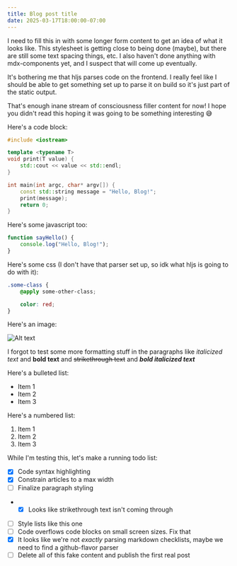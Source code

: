 ```yaml
---
title: Blog post title
date: 2025-03-17T18:00:00-07:00
---
```


I need to fill this in with some longer form content to get an idea of what it looks like. This stylesheet is getting close to being done (maybe), but there are still some text spacing things, etc. I also haven't done anything with mdx-components yet, and I suspect that will come up eventually.

It's bothering me that hljs parses code on the frontend. I really feel like I should be able to get something set up to parse it on build so it's just part of the static output.

That's enough inane stream of consciousness filler content for now! I hope you didn't read this hoping it was going to be something interesting 😅

Here's a code block:

```c++
#include <iostream>

template <typename T>
void print(T value) {
    std::cout << value << std::endl;
}

int main(int argc, char* argv[]) {
	const std::string message = "Hello, Blog!";
    print(message);
    return 0;
}
```

Here's some javascript too:

```javascript
function sayHello() {
	console.log("Hello, Blog!");
}
```

Here's some css (I don't have that parser set up, so idk what hljs is going to do with it):

```css
.some-class {
	@apply some-other-class;

	color: red;
}
```

Here's an image:

![Alt text](/test/screenshot.png)

I forgot to test some more formatting stuff in the paragraphs like _italicized text_ and **bold text** and ~~strikethrough text~~ and _**bold italicized text**_

Here's a bulleted list:

- Item 1
- Item 2
- Item 3

Here's a numbered list:

1. Item 1
2. Item 2
3. Item 3

While I'm testing this, let's make a running todo list:

- [x] Code syntax highlighting
- [x] Constrain articles to a max width
- [ ] Finalize paragraph styling
-   - [x] Looks like strikethrough text isn't coming through
- [ ] Style lists like this one
- [ ] Code overflows code blocks on small screen sizes. Fix that
- [x] It looks like we're not _exactly_ parsing markdown checklists, maybe we need to find a github-flavor parser
- [ ] Delete all of this fake content and publish the first real post

